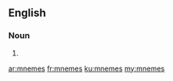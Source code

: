 ==English==

===Noun===
{{head|en|noun plural form}}

# {{plural of|mneme|lang=en}}

[[ar:mnemes]]
[[fr:mnemes]]
[[ku:mnemes]]
[[my:mnemes]]